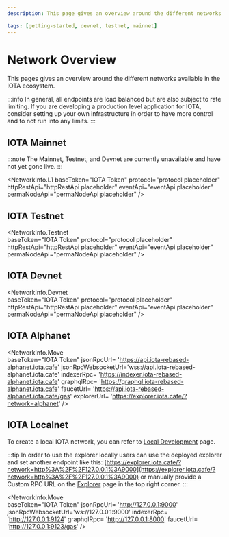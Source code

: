 ```yaml
---
description: This page gives an overview around the different networks available in the IOTA ecosystem.

tags: [getting-started, devnet, testnet, mainnet]
---
```


# Network Overview

This pages gives an overview around the different networks available in the IOTA ecosystem.


:::info
In general, all endpoints are load balanced but are also subject to rate limiting. If you are developing a production level application for IOTA, consider setting up your own infrastructure in order to have more control and to not run into any limits.
:::

## IOTA Mainnet

:::note
The Mainnet, Testnet, and Devnet are currently unavailable and have not yet gone live.
:::

<NetworkInfo.L1 
  baseToken="IOTA Token" 
  protocol="protocol placeholder" 
  httpRestApi="httpRestApi placeholder"
  eventApi="eventApi placeholder"
  permaNodeApi="permaNodeApi placeholder"
/>

## IOTA Testnet

<NetworkInfo.Testnet  
  baseToken="IOTA Token" 
  protocol="protocol placeholder" 
  httpRestApi="httpRestApi placeholder"
  eventApi="eventApi placeholder"
  permaNodeApi="permaNodeApi placeholder"
/>

## IOTA Devnet

<NetworkInfo.Devnet  
  baseToken="IOTA Token" 
  protocol="protocol placeholder" 
  httpRestApi="httpRestApi placeholder"
  eventApi="eventApi placeholder"
  permaNodeApi="permaNodeApi placeholder"
/>

## IOTA Alphanet

<NetworkInfo.Move  
    baseToken="IOTA Token" 
    jsonRpcUrl= 'https://api.iota-rebased-alphanet.iota.cafe'
    jsonRpcWebsocketUrl='wss://api.iota-rebased-alphanet.iota.cafe'
    indexerRpc= 'https://indexer.iota-rebased-alphanet.iota.cafe'
    graphqlRpc= 'https://graphql.iota-rebased-alphanet.iota.cafe'
    faucetUrl= 'https://api.iota-rebased-alphanet.iota.cafe/gas'
    explorerUrl= 'https://explorer.iota.cafe/?network=alphanet'
/>

## IOTA Localnet

To create a local IOTA network, you can refer to [Local Development](/developer/getting-started/local-network) page.

:::tip
In order to use the explorer locally users can use the deployed explorer and set another endpoint like this: [https://explorer.iota.cafe/?network=http%3A%2F%2F127.0.0.1%3A9000](https://explorer.iota.cafe/?network=http%3A%2F%2F127.0.0.1%3A9000) or manually provide a Custom RPC URL on the [Explorer](https://explorer.iota.cafe/) page in the top right corner.
:::

<NetworkInfo.Move  
    baseToken="IOTA Token" 
    jsonRpcUrl= 'http://127.0.0.1:9000'
    jsonRpcWebsocketUrl='ws://127.0.0.1:9000'
    indexerRpc= 'http://127.0.0.1:9124'
    graphqlRpc= 'http://127.0.0.1:8000'
    faucetUrl= 'http://127.0.0.1:9123/gas'
/>
